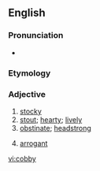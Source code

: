 ==English==

===Pronunciation===
* {{IPA|/ˈkä-bE/}}

===Etymology===
{{suffix|cob|y}}

===Adjective===
{{en-adj}}

# [[stocky]]
# [[stout]]; [[hearty]]; [[lively]]
# [[obstinate]]; [[headstrong]]
#: {{rfquotek|Brockett}}
# [[arrogant]]

[[vi:cobby]]